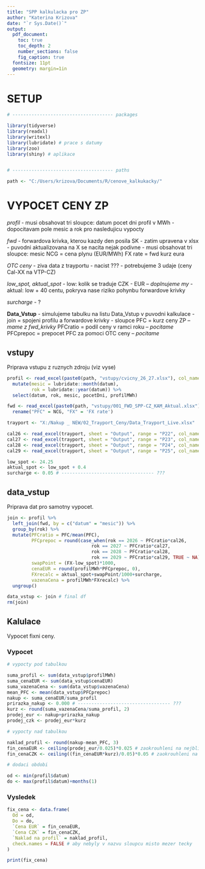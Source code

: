 ```yaml
---
title: "SPP kalkulacka pro ZP"
author: "Katerina Krizova"
date: "`r Sys.Date()`"
output:
  pdf_document:
    toc: true
    toc_depth: 2
    number_sections: false
    fig_caption: true
  fontsize: 11pt
  geometry: margin=1in
---
```


# SETUP

```r
# ------------------------------------- packages

library(tidyverse)
library(readxl)
library(writexl)
library(lubridate) # prace s datumy
library(zoo)
library(shiny) # aplikace


# ------------------------------------- paths

path <- "C:/Users/krizova/Documents/R/cenove_kalkukacky/"
```

# VYPOCET CENY ZP

*profil*
  - musi obsahovat tri sloupce:
    datum
    pocet dni
    profil v MWh
  - dopocitavam pole mesic a rok pro nasledujicu vypocty

*fwd*
  - forwardova krivka, kterou kazdy den posila SK
  - zatim upravena v xlsx
  - puvodni aktualizovana na X se nacita nejak podivne
  - musi obsahovat tri sloupce:
    mesic
    NCG = cena plynu (EUR/MWh)
    FX rate = fwd kurz eura
    
*OTC ceny*
  - ziva data z trayportu
  - nacist ???
    - potrebujeme 3 udaje (ceny Cal-XX na VTP-CZ)
    
*low_spot, aktual_spot*
  - low: kolik se traduje CZK - EUR -- *doplnujeme my*
  - aktual: low + 40 centu, pokryva nase riziko pohynbu forwardove krivky 
  
*surcharge*
   - ?
  
**Data_Vstup**
  - simulujeme tabulku na listu Data_Vstup v puvodni kalkulace
  - join = spojeni profilu a forwardove krivky
  - sloupce
      PFC = kurz ceny ZP -- *mame z fwd_krivky*
      PFCratio = podil ceny v ramci roku -- *pocitame*
      PFCprepoc = prepocet PFC za pomoci OTC ceny -- *pocitame*

## vstupy

Priprava vstupu z ruznych zdroju (viz vyse)

```r

profil <- read_excel(paste0(path, "vstupy/cvicny_26_27.xlsx"), col_names = T) %>% 
  mutate(mesic = lubridate::month(datum),
         rok = lubridate::year(datum)) %>% 
  select(datum, rok, mesic, pocetDni, profilMWh)

fwd <- read_excel(paste0(path, "vstupy/001_FWD_SPP-CZ_KAM_Aktual.xlsx"), sheet = "List1") %>% 
  rename("PFC" = NCG, "FX" = 'FX rate')

trayport <- "X:/Nakup _ NEW/02_Trayport_Ceny/Data_Trayport_Live.xlsx"

cal26 <- read_excel(trayport, sheet = "Output", range = "P22", col_names = FALSE)[[1]]
cal27 <- read_excel(trayport, sheet = "Output", range = "P23", col_names = FALSE)[[1]]
cal28 <- read_excel(trayport, sheet = "Output", range = "P24", col_names = FALSE)[[1]]
cal29 <- read_excel(trayport, sheet = "Output", range = "P25", col_names = FALSE)[[1]]

low_spot <- 24.25
aktual_spot <- low_spot + 0.4
surcharge <- 0.05 # ---------------------------------- ???

```

## data_vstup

Priprava dat pro samotny vypocet.

```r

join <- profil %>% 
  left_join(fwd, by = c("datum" = "mesic")) %>% 
  group_by(rok) %>% 
  mutate(PFCratio = PFC/mean(PFC),
         PFCprepoc = round(case_when(rok == 2026 ~ PFCratio*cal26,
                               rok == 2027 ~ PFCratio*cal27,
                               rok == 2028 ~ PFCratio*cal28,
                               rok == 2029 ~ PFCratio*cal29, TRUE ~ NA), 3),
         swapPoint = (FX-low_spot)*1000,
         cenaEUR = round(profilMWh*PFCprepoc, 0),
         FXrecalc = aktual_spot+swapPoint/1000+surcharge,
         vazenaCena = profilMWh*FXrecalc) %>% 
  ungroup()

data_vstup <- join # final df
rm(join)
```

## Kalulace

Vypocet fixni ceny.

### Vypocet

```r

# vypocty pod tabulkou

suma_profil <- sum(data_vstup$profilMWh)
suma_cenaEUR <- sum(data_vstup$cenaEUR)
suma_vazenaCena <- sum(data_vstup$vazenaCena)
mean_PFC <- mean(data_vstup$PFCprepoc)
nakup <- suma_cenaEUR/suma_profil
prirazka_nakup <- 0.000 # ---------------------------------- ???
kurz <- round(suma_vazenaCena/suma_profil, 2)
prodej_eur <- nakup+prirazka_nakup
prodej_czk <- prodej_eur*kurz

# vypocty nad tabulkou

naklad_profil <- round(nakup-mean_PFC, 3)
fin_cenaEUR <- ceiling(prodej_eur/0.025)*0.025 # zaokrouhleni na nejblizsi nejvyssi hranici 0,025 
fin_cenaCZK <- ceiling((fin_cenaEUR*kurz)/0.05)*0.05 # zaokrouhleni na nejblizsi nejvyssi hranici 0,05 

# dodaci obdobi

od <- min(profil$datum)
do <- max(profil$datum)+months(1)

```

### Vysledek

```r

fix_cena <- data.frame(
  Od = od,
  Do = do,
  `Cena EUR` = fin_cenaEUR,
  `Cena CZK` = fin_cenaCZK,
  `Naklad na profil` = naklad_profil,
  check.names = FALSE # aby nebyly v nazvu sloupcu misto mezer tecky
)

print(fix_cena)

```

